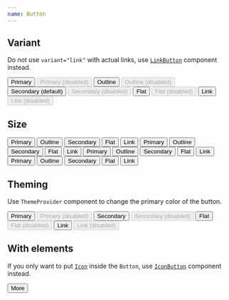 ```yaml
---
name: Button
---
```



## Variant

Do not use `variant="link"` with actual links, use [`LinkButton`](/components/LinkButton) component instead.

<Playground>
  <Grid gap="lg" cross="center" main="center" columns="repeat(2, auto)" css={{ p: '$4' }}>
    <Button variant="primary">Primary</Button>
    <Button disabled variant="primary">
      Primary (disabled)
    </Button>
    <Button variant="outline">Outline</Button>
    <Button variant="outline" disabled>
      Outline (disabled)
    </Button>
    <Button variant="secondary">Secondary (default)</Button>
    <Button variant="secondary" disabled>
      Secondary (disabled)
    </Button>
    <Button variant="flat">Flat</Button>
    <Button variant="flat" disabled>
      Flat (disabled)
    </Button>
    <Button variant="link">Link</Button>
    <Button variant="link" disabled>
      Link (disabled)
    </Button>
  </Grid>
</Playground>

## Size

<Playground>
  <Flex flow="column" gap="xl" css={{ py: '$8' }}>
    <Flex gap="sm" css={{ px: '$10' }}>
      <Button size="xs" variant="primary">
        Primary
      </Button>
      <Button size="xs" variant="outline" gap="1">
        Outline
        <Icon as={DotsVerticalIcon} size="sm" />
      </Button>
      <Button size="xs" variant="secondary">
        Secondary
      </Button>
      <Button size="xs" variant="flat">
        Flat
      </Button>
      <Button size="xs" variant="link">
        Link
      </Button>
    </Flex>
    <Flex gap="sm" css={{ px: '$10' }}>
      <Button size="sm" variant="primary">
        Primary
      </Button>
      <Button size="sm" variant="outline">
        Outline
        <Icon as={DotsVerticalIcon} size="sm" />
      </Button>
      <Button size="sm" variant="secondary">
        Secondary
      </Button>
      <Button size="sm" variant="flat">
        Flat
      </Button>
      <Button size="sm" variant="link">
        Link
      </Button>
    </Flex>
    <Flex gap="sm" css={{ px: '$10' }}>
      <Button size="md" variant="primary">
        Primary
      </Button>
      <Button size="md" variant="outline">
        Outline
        <Icon as={DotsVerticalIcon} size="md" />
      </Button>
      <Button size="md" variant="secondary">
        Secondary
      </Button>
      <Button size="md" variant="flat">
        Flat
      </Button>
      <Button size="md" variant="link">
        Link
      </Button>
    </Flex>
    <Flex gap="sm" css={{ px: '$10' }}>
      <Button size="lg" variant="primary">
        Primary
      </Button>
      <Button size="lg" variant="outline">
        Outline
        <Icon as={DotsVerticalIcon} size="lg" />
      </Button>
      <Button size="lg" variant="secondary">
        Secondary
      </Button>
      <Button size="lg" variant="flat">
        Flat
      </Button>
      <Button size="lg" variant="link">
        Link
      </Button>
    </Flex>
  </Flex>
</Playground>

## Theming

Use `ThemeProvider` component to change the primary color of the button.

<Playground>
  <ThemeProvider theme="purple">
    <Flex flow="column" gap="xl" css={{ py: '$8' }}>
      <Flex gap="sm" css={{ px: '$10' }}>
        <Button variant="primary">Primary</Button>
        <Button disabled variant="primary">
          Primary (disabled)
        </Button>
      </Flex>
      <Flex gap="sm" css={{ px: '$10' }}>
        <Button variant="secondary">Secondary</Button>
        <Button variant="secondary" disabled>
          Secondary (disabled)
        </Button>
      </Flex>
      <Flex gap="sm" css={{ px: '$10' }}>
        <Button variant="flat">Flat</Button>
        <Button variant="flat" disabled>
          Flat (disabled)
        </Button>
      </Flex>
      <Flex gap="sm" css={{ px: '$10' }}>
        <Button variant="link">Link</Button>
        <Button variant="link" disabled>
          Link (disabled)
        </Button>
      </Flex>
    </Flex>
  </ThemeProvider>
</Playground>

## With elements

If you only want to put [`Icon`](/components/Icon) inside the `Button`, use [`IconButton`](/components/IconButton) component instead.

<Playground>
  <Flex flow="column" cross="start" gap="xl" css={{ p: '$8' }}>
    <Button variant="primary" gap="2">
      <Icon as={DotsVerticalIcon} />
      More
    </Button>
  </Flex>
</Playground>

